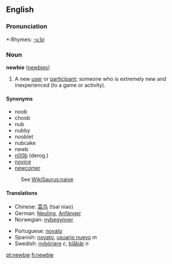 ==English==

===Pronunciation===
*:Rhymes: [[Rhymes:English:-uːbi|-uːbi]]

===Noun===
'''newbie''' ([[newbies]])

#{{slang}} A new [[user]] or [[participant]]; someone who is extremely new and inexperienced (to a game or activity).

====Synonyms====
*noob
*choob
*nub
*nubby
*nooblet
*nubcake
*newb
*[[n00b]] (derog.)
*[[novice]]
*[[newcomer]]
:See [[WikiSaurus:naive]]

====Translations====
{{top}}
*Chinese: [[菜鸟]] (tsai niao)
*German: [[Neuling]], [[Anfänger]]
*Norwegian: [[nybegynner]]

{{mid}}
*Portuguese: [[novato]]
*Spanish: [[novato]], [[usuario nuevo]] ''m''
*Swedish: [[nybörjare]] ''c'', [[blåbär]] ''n''
{{bottom}}

[[pt:newbie]]
[[fi:newbie]]